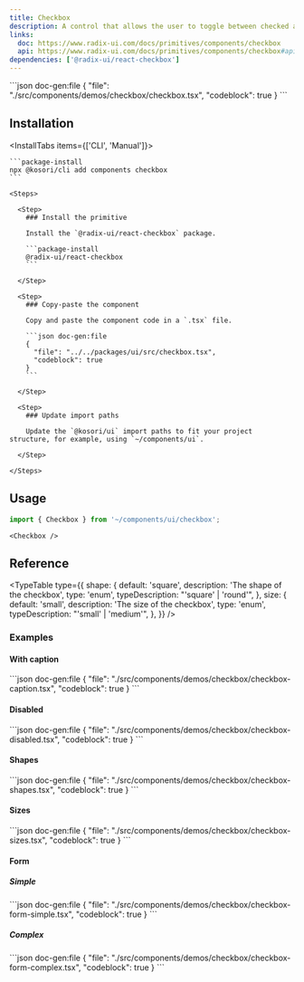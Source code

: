 ```yaml
---
title: Checkbox
description: A control that allows the user to toggle between checked and not checked.
links:
  doc: https://www.radix-ui.com/docs/primitives/components/checkbox
  api: https://www.radix-ui.com/docs/primitives/components/checkbox#api-reference
dependencies: ['@radix-ui/react-checkbox']
---
```


<ComponentPreview name='checkbox'>
```json doc-gen:file
{
  "file": "./src/components/demos/checkbox/checkbox.tsx",
  "codeblock": true
}
```
</ComponentPreview>

## Installation

<InstallTabs items={['CLI', 'Manual']}>

  <Tab value='CLI'>
  
    ```package-install
    npx @kosori/cli add components checkbox
    ```

  </Tab>

  <Tab value='Manual'>

    <Steps>

      <Step>
        ### Install the primitive

        Install the `@radix-ui/react-checkbox` package.

        ```package-install
        @radix-ui/react-checkbox
        ```

      </Step>

      <Step>
        ### Copy-paste the component

        Copy and paste the component code in a `.tsx` file.

        ```json doc-gen:file
        {
          "file": "../../packages/ui/src/checkbox.tsx",
          "codeblock": true
        }
        ```

      </Step>

      <Step>
        ### Update import paths

        Update the `@kosori/ui` import paths to fit your project structure, for example, using `~/components/ui`.

      </Step>

    </Steps>

  </Tab>

</InstallTabs>

## Usage

```ts
import { Checkbox } from '~/components/ui/checkbox';
```

```tsx
<Checkbox />
```

## Reference

<TypeTable
  type={{
    shape: {
      default: 'square',
      description: 'The shape of the checkbox',
      type: 'enum',
      typeDescription: "'square' | 'round'",
    },
    size: {
      default: 'small',
      description: 'The size of the checkbox',
      type: 'enum',
      typeDescription: "'small' | 'medium'",
    },
  }}
/>

### Examples

#### With caption

<ComponentPreview name='checkbox-caption'>
```json doc-gen:file
{
  "file": "./src/components/demos/checkbox/checkbox-caption.tsx",
  "codeblock": true
}
```
</ComponentPreview>

#### Disabled

<ComponentPreview name='checkbox-disabled'>
```json doc-gen:file
{
  "file": "./src/components/demos/checkbox/checkbox-disabled.tsx",
  "codeblock": true
}
```
</ComponentPreview>

#### Shapes

<ComponentPreview name='checkbox-shapes'>
```json doc-gen:file
{
  "file": "./src/components/demos/checkbox/checkbox-shapes.tsx",
  "codeblock": true
}
```
</ComponentPreview>

#### Sizes

<ComponentPreview name='checkbox-sizes'>
```json doc-gen:file
{
  "file": "./src/components/demos/checkbox/checkbox-sizes.tsx",
  "codeblock": true
}
```
</ComponentPreview>

#### Form

##### Simple

<ComponentPreview name='checkbox-form-simple'>
```json doc-gen:file
{
  "file": "./src/components/demos/checkbox/checkbox-form-simple.tsx",
  "codeblock": true
}
```
</ComponentPreview>

##### Complex

<ComponentPreview name='checkbox-form-complex'>
```json doc-gen:file
{
  "file": "./src/components/demos/checkbox/checkbox-form-complex.tsx",
  "codeblock": true
}
```
</ComponentPreview>
